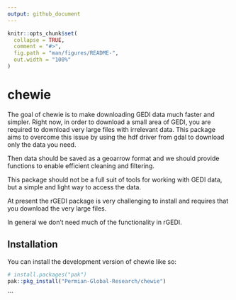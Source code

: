 ```yaml
---
output: github_document
---
```


<!-- README.md is generated from README.Rmd. Please edit that file -->

```r
knitr::opts_chunk$set(
  collapse = TRUE,
  comment = "#>",
  fig.path = "man/figures/README-",
  out.width = "100%"
)
```

# chewie

<!-- badges: start -->
<!-- badges: end -->

The goal of chewie is to make downloading GEDI data much faster and simpler. 
Right now, in order to download a small area of GEDI, you are required to 
download very large files with irrelevant data. This package aims to overcome
this issue by using the hdf driver from gdal to download only the data you need.

Then data should be saved as a geoarrow format and we should provide functions
to enable efficient cleaning and filtering. 

This package should not be a full suit of tools for working with GEDI data, but
a simple and light way to access the data.

At present the rGEDI package is very challenging to install and requires that
you download the very large files. 

In general we don't need much of the functionality in rGEDI.

## Installation

You can install the development version of chewie like so:

``` r
# install.packages("pak")
pak::pkg_install("Permian-Global-Research/chewie")
```
```
